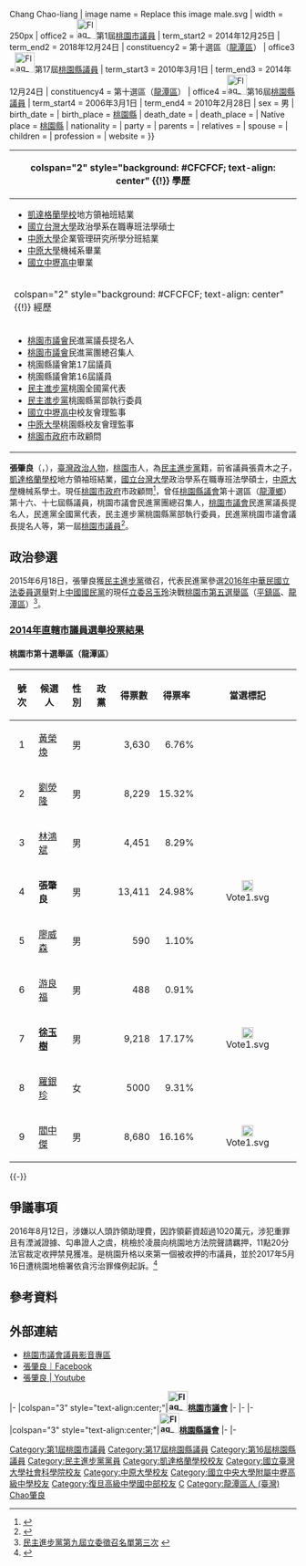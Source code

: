 {{Infobox Officeholder
| name = 張肇良{{-}}Chang Chao-liang
| image name = Replace this image male.svg 
| width = 250px
| office2 = [[File:Flag_of_Taoyuan_City.svg|35px]]第1屆[[桃園市議會|桃園市議員]]
| term_start2 = 2014年12月25日
| term_end2 = 2018年12月24日 
| constituency2 =  第十選區（[[龍潭區_(台灣)|龍潭區]]）
| office3 =[[File:Flag_of_Taoyuan_City.svg|35px]]第17屆[[桃園縣|桃園縣]][[第17屆桃園縣議員列表|議員]]
| term_start3 = 2010年3月1日
| term_end3 = 2014年12月24日
| constituency4 =  第十選區（[[龍潭區_(台灣)|龍潭區]]）
| office4 =[[File:Flag_of_Taoyuan_City.svg|35px]]第16屆[[桃園縣|桃園縣]][[第16屆桃園縣議員列表|議員]]
| term_start4 = 2006年3月1日
| term_end4 = 2010年2月28日
| sex = 男
| birth_date = {{birth_date_and_age|1964|09|30}}
| birth_place = {{TW}}[[桃園縣|桃園縣]]
| death_date =
| death_place =
| Native place = {{TW}}[[桃園縣|桃園縣]]
| nationality = {{ROC}}
| party = {{Dpp}}
| parents = 
| relatives = 
| spouse =
| children = 
| profession = 
| website = 
}}
<!-- 學經歷信息開始 -->
{| class="infobox bordered" style="width: 22em; font-size: 90%; text-align: left; float:right;" cellpadding="3"
|-
! colspan="2" style="background: #CFCFCF; text-align: center" {{!}} 學歷
|-
| colspan="2" style="font-size: 90%" |<div style="text-align: left">
*[[凱達格蘭學校|凱達格蘭學校]]地方領袖班結業 
*[[國立台灣大學|國立台灣大學]]政治學系在職專班法學碩士
*[[中原大學|中原大學]]企業管理研究所學分班結業
*[[中原大學|中原大學]]機械系畢業
*[[國立中壢高中|國立中壢高中]]畢業
|-
! colspan="2" style="background: #CFCFCF; text-align: center" {{!}} 經歷
|-
| colspan="2" style="font-size: 90%" |<div style="text-align: left">
*[[桃園市議會|桃園市議會]]民進黨議長提名人 
*[[桃園市議會|桃園市議會]]民進黨團總召集人
*桃園縣議會第17屆議員
*桃園縣議會第16屆議員
*[[民主進步黨|民主進步黨]]桃園全國黨代表 
*[[民主進步黨|民主進步黨]]桃園縣黨部執行委員
*[[國立中壢高中|國立中壢高中]]校友會理監事 
*[[中原大學|中原大學]]桃園縣校友會理監事 
*[[桃園市政府|桃園市政府]]市政顧問
|}

'''張肇良'''（'''{{lang|en|Chang Chao-liang}}'''，{{bd|1964年|9月30日|CatIdx=}Chang 張}}），[[臺灣|臺灣]][[政治人物|政治人物]]，[[桃園市|桃園市]]人，為[[民主進步黨|民主進步黨]]籍，前省議員張貴木之子，[[凱達格蘭學校|凱達格蘭學校]]地方領袖班結業，[[國立台灣大學|國立台灣大學]]政治學系在職專班法學碩士，[[中原大學|中原大學]]機械系學士。現任[[桃園市政府|桃園市政府]]市政顧問<ref>{{Cite web |url=https://personnel.tycg.gov.tw/home.jsp?id=161&parentpath=0,153&mcustomize=onemessages_view.jsp&dataserno=201403170056&aplistdn=ou=data,ou=personnel22,ou=chpersonnel,ou=ap_root,o=tycg,c=tw&toolsflag=Y |title=存档副本 |access-date=2021-06-23 |archive-date=2021-06-29 |archive-url=https://web.archive.org/web/20210629063600/https://personnel.tycg.gov.tw/home.jsp?id=161&parentpath=0,153&mcustomize=onemessages_view.jsp&dataserno=201403170056&aplistdn=ou=data,ou=personnel22,ou=chpersonnel,ou=ap_root,o=tycg,c=tw&toolsflag=Y |dead-url=no }}</ref>，曾任[[桃園縣議會|桃園縣議會]]第十選區（[[龍潭鄉|龍潭鄉]]）第十六、十七屆縣議員，桃園市議會民進黨團總召集人，[[桃園市議會|桃園市議會]]民進黨議長提名人，民進黨全國黨代表，民主進步黨桃園縣黨部執行委員，民進黨桃園市議會議長提名人等，第一屆[[桃園市議會|桃園市議員]]<ref>{{Cite web |url=http://www.tycc.gov.tw/content/intro/intro_main.aspx?wtp=1&wnd=204&id=1066 |title=桃園市議會議員介紹 |accessdate=2015-08-20 |archive-date=2016-09-19 |archive-url=https://web.archive.org/web/20160919202811/http://www.tycc.gov.tw/content/intro/intro_main.aspx?wtp=1&wnd=204&id=1066 |dead-url=no }}</ref>。

==政治參選==

2015年6月18日，張肇良獲[[民主進步黨|民主進步黨]]徵召，代表民進黨參選[[2016年中華民國立法委員選舉|2016年中華民國立法委員選舉]]對上[[中國國民黨|中國國民黨]]的現任[[立委|立委]][[呂玉玲|呂玉玲]]決戰[[桃園市第五選舉區|桃園市第五選舉區]]（[[平鎮區|平鎮區]]、[[龍潭區_(台灣)|龍潭區]]）<ref>[http://www.dpp.org.tw/news_content.php?kw=&m1=08&y1=2015&menu_sn=&sub_menu=43&show_title=%E5%85%AC%E5%91%8A&one_page=10&page=1&start_p=1&act=&sn=7947&stat=&order_type=desc&order_col=add_date&data_type=%E5%85%AC%E5%91%8A 民主進步黨第九屆立委徵召名單第三次] {{Wayback|url=http://www.dpp.org.tw/news_content.php?kw=&m1=08&y1=2015&menu_sn=&sub_menu=43&show_title=%E5%85%AC%E5%91%8A&one_page=10&page=1&start_p=1&act=&sn=7947&stat=&order_type=desc&order_col=add_date&data_type=%E5%85%AC%E5%91%8A |date=20160304214147 }}</ref>。

===[[2014年中華民國直轄市議員及縣市議員選舉選舉區投票結果列表|2014年直轄市議員選舉投票結果]]===
==== 桃園市第十選舉區（龍潭區） ====

{| class="wikitable sortable"
!號次
!scope="col" class="unsortable"|候選人
!scope="col" class="unsortable"|性別
!scope="col" class="unsortable"|政黨
!得票數
!得票率
!scope="col" class="unsortable"|當選標記
|-
| align="center"|1
| [[黃榮煥|黃榮煥]]
| align="center"|男
| {{Nonp}}
| align="right"|3,630
| align="right"|6.76%
|
|-
| align="center"|2
| [[劉熒隆|劉熒隆]]
| align="center"|男
| {{Nonp}}
| align="right"|8,229
| align="right"|15.32%
|
|-
| align="center"|3
| [[林鴻斌|林鴻斌]]
| align="center"|男
| {{Nonp}}
| align="right"|4,451
| align="right"|8.29%
|
|-
| align="center"|4
| '''張肇良'''
| align="center"|男
| {{Dpp}}
| align="right"|13,411
| align="right"|24.98%
| align="center"|[[File:Vote1.svg|20px]]
|-
| align="center"|5
| [[廖威森|廖威森]]
| align="center"|男
| {{Nonp}}
| align="right"|590
| align="right"|1.10%
|
|-
| align="center"|6
| [[游良福|游良福]]
| align="center"|男
| {{Nonp}}
| align="right"|488
| align="right"|0.91%
|
|-
| align="center"|7
| '''[[徐玉樹|徐玉樹]]'''
| align="center"|男
| {{Kmt}}
| align="right"|9,218
| align="right"|17.17%
| align="center"|[[File:Vote1.svg|20px]]
|-
| align="center"|8
| [[羅銀珍|羅銀珍]]
| align="center"|女
| {{Nonp}}
| align="right"|5000
| align="right"|9.31%
|
|-
| align="center"|9
| [[閻中傑|閻中傑]]
| align="center"|男
| {{Kmt}}
| align="right"|8,680
| align="right"|16.16%
| align="center"|[[File:Vote1.svg|20px]]
|}
{{-}}

==爭議事項==
2016年8月12日，涉嫌以人頭詐領助理費，因詐領薪資超過1020萬元，涉犯重罪且有湮滅證據、勾串證人之虞，桃檢於凌晨向桃園地方法院聲請羈押，11點20分法官裁定收押禁見獲准。是桃園升格以來第一個被收押的市議員，並於2017年5月16日遭桃園地檢署依貪污治罪條例起訴。<ref>{{Cite web |url=http://www.chinatimes.com/realtimenews/20160812003289-260402 |title=中時電子報 |accessdate=2016-08-12 |archive-date=2016-08-13 |archive-url=https://web.archive.org/web/20160813125931/http://www.chinatimes.com/realtimenews/20160812003289-260402 |dead-url=no }}</ref>

== 參考資料 ==
<div class="references-small">
<references />
</div>

== 外部連結 == 
*[http://www.tycc.gov.tw/content/video/video_main.aspx?wtp=1&wnd=215&kw=%E5%BC%B5%E8%82%87%E8%89%AF 桃園市議會議員影音專區] {{Wayback|url=http://www.tycc.gov.tw/content/video/video_main.aspx?wtp=1&wnd=215&kw=%E5%BC%B5%E8%82%87%E8%89%AF |date=20190606114704 }}
*[https://www.facebook.com/zao.liang4798751 張肇良｜Facebook ]
*[https://www.youtube.com/watch?v=iBIRV9msRVg 張肇良 | Youtube]

{{start box}}
|-
|colspan="3" style="text-align:center;"|'''[[File:Flag_of_Taoyuan_City.svg|35px]][[桃園市議會|桃園市議會]]'''
|-
{{s-none|}}
{{s-title|[[桃園市議會|桃園市議員]]<br>第十選舉區（[[龍潭區_(台灣)|龍潭區]]）<br><small>第1屆<br>2014年12月25日 - 2018年12月24日}}
{{s-none|現任}}
|-
{{end box}} 
{{start box}}
|-
|colspan="3" style="text-align:center;"|'''[[File:Flag_of_Taoyuan_City.svg|35px]][[桃園縣議會|桃園縣議會]]'''
|-
{{s-none|}}
{{s-title|[[桃園縣議會|桃園縣議員]]<br>第十選區（[[龍潭鄉|龍潭鄉]]）<br><small>第16屆、第17屆<br>2006年3月1日 - 2014年12月24日}}
{{s-none|}}
|-
{{end box}}

{{第1屆桃園市議員}} 

{{DEFAULTSORT:張}}
[[Category:第1屆桃園市議員|Category:第1屆桃園市議員]]
[[Category:第17屆桃園縣議員|Category:第17屆桃園縣議員]]
[[Category:第16屆桃園縣議員|Category:第16屆桃園縣議員]]
[[Category:民主進步黨黨員|Category:民主進步黨黨員]]
[[Category:凱達格蘭學校校友|Category:凱達格蘭學校校友]]
[[Category:國立臺灣大學社會科學院校友|Category:國立臺灣大學社會科學院校友]]
[[Category:中原大學校友|Category:中原大學校友]]
[[Category:國立中央大學附屬中壢高級中學校友|Category:國立中央大學附屬中壢高級中學校友]]
[[Category:復旦高級中學國中部校友|Category:復旦高級中學國中部校友]]
[[Category:客家裔臺灣人|C]]
[[Category:龍潭區人_(臺灣)|Category:龍潭區人 (臺灣)]]
[[Category:张姓|Chao肇良]]